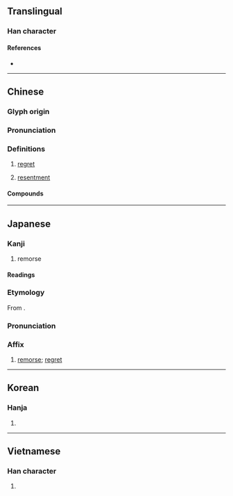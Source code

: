 {{character info}}
==Translingual==

===Han character===
{{Han char|rn=61|rad=心|as=13|sn=16|four=93035|canj=PIRP|ids=⿰忄感}}

====References====
* {{Han ref|kx=0405.040|dkj=11312|dj=0745.150|hdz=42360.120|uh=61BE|ud=25022|bh=BED1|bd=48849}}

----

==Chinese==
{{zh-forms|alt=⿰忄⿱干心:second-round simplified}}

===Glyph origin===
{{Han etym}}

===Pronunciation===
{{zh-pron
|m=hàn
|c=ham6
|mn=hām
|mc=y
|oc=y
|cat=
}}

===Definitions===
{{zh-hanzi}}

# [[regret]]
# {{lb|zh|literary}} [[resentment]]

====Compounds====
{{zh-der|宿憾|抱憾|憾恨|抱憾終生|欿憾|憾事|無憾|終身遺憾|遺珠之憾|遺憾|缺憾|釋憾}}

----

==Japanese==

===Kanji===
{{ja-kanji|grade=c|rs=心13}}

# remorse

====Readings====
{{ja-readings
|goon=ごん
|kanon=かん
|kun=うら-む
}}

===Etymology===
{{ja-kanjitab|かん|yomi=kanon}}
From {{der|ja|ltc|sort=かん|-}} {{ltc-l|憾}}.

===Pronunciation===
{{ja-pron|かん|y=kanon}}

===Affix===
{{ja-pos|affix|かん}}

# [[remorse]]; [[regret]]

----

==Korean==

===Hanja===
{{ko-hanja|감}}

# {{rfdef|ko|sort=心13}}

----

==Vietnamese==

===Han character===
{{vi-hantu|[[hám]], [[hóm]], [[gớm]]|rs=心13}}

# {{rfdef|vi|sort=心13}}